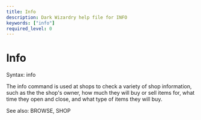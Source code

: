 ```yaml
---
title: Info
description: Dark Wizardry help file for INFO
keywords: ["info"]
required_level: 0
---
```


# Info

Syntax: info  

The info command is used at shops to check a variety of shop information,  
such as the the shop's owner, how much they will buy or sell items for, what  
time they open and close, and what type of items they will buy.  

See also: BROWSE, SHOP